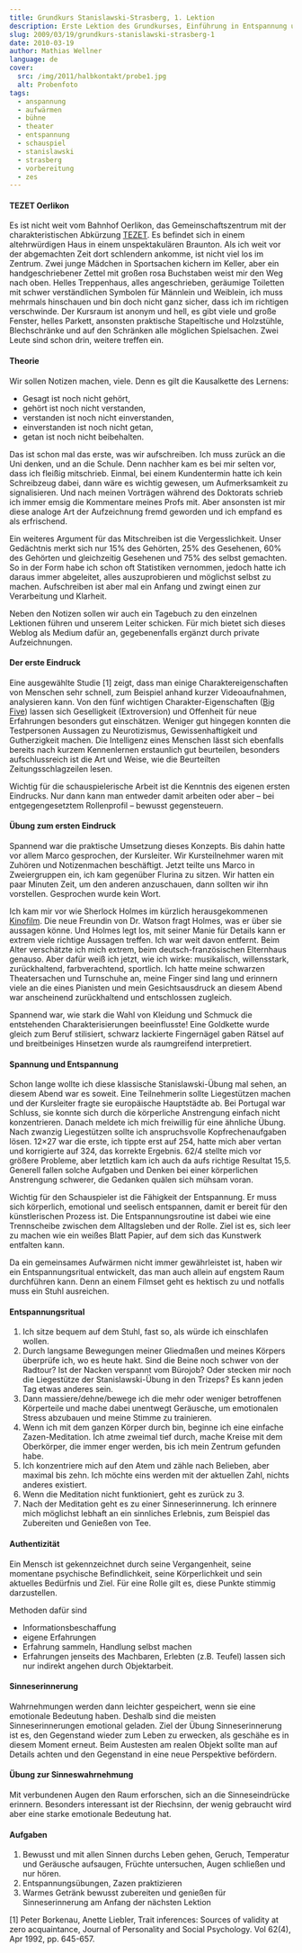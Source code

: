 ```yaml
---
title: Grundkurs Stanislawski-Strasberg, 1. Lektion
description: Erste Lektion des Grundkurses, Einführung in Entspannung und Vorbereitung.
slug: 2009/03/19/grundkurs-stanislawski-strasberg-1
date: 2010-03-19
author: Mathias Wellner
language: de
cover:
  src: /img/2011/halbkontakt/probe1.jpg
  alt: Probenfoto
tags:
  - anspannung
  - aufwärmen
  - bühne
  - theater
  - entspannung
  - schauspiel
  - stanislawski
  - strasberg
  - vorbereitung
  - zes
---
```


#### TEZET Oerlikon

Es ist nicht weit vom Bahnhof Oerlikon, das Gemeinschaftszentrum mit der charakteristischen Abkürzung [TEZET](http://www.gz-zh.ch/gz-oerlikon/gz-oerlikon/). Es befindet sich in einem altehrwürdigen Haus in einem unspektakulären Braunton. Als ich weit vor der abgemachten Zeit dort schlendern ankomme, ist nicht viel los im Zentrum. Zwei junge Mädchen in Sportsachen kichern im Keller, aber ein handgeschriebener Zettel mit großen rosa Buchstaben weist mir den Weg nach oben. Helles Treppenhaus, alles angeschrieben, geräumige Toiletten mit schwer verständlichen Symbolen für Männlein und Weiblein, ich muss mehrmals hinschauen und bin doch nicht ganz sicher, dass ich im richtigen verschwinde. Der Kursraum ist anonym und hell, es gibt viele und große Fenster, helles Parkett, ansonsten praktische Stapeltische und Holzstühle, Blechschränke und auf den Schränken alle möglichen Spielsachen. Zwei Leute sind schon drin, weitere treffen ein.

#### Theorie

Wir sollen Notizen machen, viele. Denn es gilt die Kausalkette des Lernens:

- Gesagt ist noch nicht gehört,
- gehört ist noch nicht verstanden,
- verstanden ist noch nicht einverstanden,
- einverstanden ist noch nicht getan,
- getan ist noch nicht beibehalten.

Das ist schon mal das erste, was wir aufschreiben. Ich muss zurück an die Uni denken, und an die Schule. Denn nachher kam es bei mir selten vor, dass ich fleißig mitschrieb. Einmal, bei einem Kundentermin hatte ich kein Schreibzeug dabei, dann wäre es wichtig gewesen, um Aufmerksamkeit zu signalisieren. Und nach meinen Vorträgen während des Doktorats schrieb ich immer emsig die Kommentare meines Profs mit. Aber ansonsten ist mir diese analoge Art der Aufzeichnung fremd geworden und ich empfand es als erfrischend.

Ein weiteres Argument für das Mitschreiben ist die Vergesslichkeit. Unser Gedächtnis merkt sich nur 15% des Gehörten, 25% des Gesehenen, 60% des Gehörten und gleichzeitig Gesehenen und 75% des selbst gemachten. So in der Form habe ich schon oft Statistiken vernommen, jedoch hatte ich daraus immer abgeleitet, alles auszuprobieren und möglichst selbst zu machen. Aufschreiben ist aber mal ein Anfang und zwingt einen zur Verarbeitung und Klarheit.

Neben den Notizen sollen wir auch ein Tagebuch zu den einzelnen Lektionen führen und unserem Leiter schicken. Für mich bietet sich dieses Weblog als Medium dafür an, gegebenenfalls ergänzt durch private Aufzeichnungen.

#### Der erste Eindruck

Eine ausgewählte Studie [1] zeigt, dass man einige Charaktereigenschaften von Menschen sehr schnell, zum Beispiel anhand kurzer Videoaufnahmen, analysieren kann. Von den fünf wichtigen Charakter-Eigenschaften ([Big Five](http://en.wikipedia.org/wiki/Big_Five_personality_traits)) lassen sich Geselligkeit (Extroversion) und Offenheit für neue Erfahrungen besonders gut einschätzen. Weniger gut hingegen konnten die Testpersonen Aussagen zu Neurotizismus, Gewissenhaftigkeit und Gutherzigkeit machen. Die Intelligenz eines Menschen lässt sich ebenfalls bereits nach kurzem Kennenlernen erstaunlich gut beurteilen, besonders aufschlussreich ist die Art und Weise, wie die Beurteilten Zeitungsschlagzeilen lesen.

Wichtig für die schauspielerische Arbeit ist die Kenntnis des eigenen ersten Eindrucks. Nur dann kann man entweder damit arbeiten oder aber &ndash; bei entgegengesetztem Rollenprofil &ndash; bewusst gegensteuern.

#### Übung zum ersten Eindruck

Spannend war die praktische Umsetzung dieses Konzepts. Bis dahin hatte vor allem Marco gesprochen, der Kursleiter. Wir Kursteilnehmer waren mit Zuhören und Notizenmachen beschäftigt. Jetzt teilte uns Marco in Zweiergruppen ein, ich kam gegenüber Flurina zu sitzen. Wir hatten ein paar Minuten Zeit, um den anderen anzuschauen, dann sollten wir ihn vorstellen. Gesprochen wurde kein Wort.

Ich kam mir vor wie Sherlock Holmes im kürzlich herausgekommenen [Kinofilm](http://de.wikipedia.org/wiki/Sherlock_Holmes_%282009%29). Die neue Freundin von Dr. Watson fragt Holmes, was er über sie aussagen könne. Und Holmes legt los, mit seiner Manie für Details kann er extrem viele richtige Aussagen treffen. Ich war weit davon entfernt. Beim Alter verschätzte ich mich extrem, beim deutsch-französischen Elternhaus genauso. Aber dafür weiß ich jetzt, wie ich wirke: musikalisch, willensstark, zurückhaltend, farbverachtend, sportlich. Ich hatte meine schwarzen Theatersachen und Turnschuhe an, meine Finger sind lang und erinnern viele an die eines Pianisten und mein Gesichtsausdruck an diesem Abend war anscheinend zurückhaltend und entschlossen zugleich.

Spannend war, wie stark die Wahl von Kleidung und Schmuck die entstehenden Charakterisierungen beeinflusste! Eine Goldkette wurde gleich zum Beruf stilisiert, schwarz lackierte Fingernägel gaben Rätsel auf und breitbeiniges Hinsetzen wurde als raumgreifend interpretiert.

#### Spannung und Entspannung

Schon lange wollte ich diese klassische Stanislawski-Übung mal sehen, an diesem Abend war es soweit. Eine Teilnehmerin sollte Liegestützen machen und der Kursleiter fragte sie europäische Hauptstädte ab. Bei Portugal war Schluss, sie konnte sich durch die körperliche Anstrengung einfach nicht konzentrieren. Danach meldete ich mich freiwillig für eine ähnliche Übung. Nach zwanzig Liegestützen sollte ich anspruchsvolle Kopfrechenaufgaben lösen. 12&#215;27 war die erste, ich tippte erst auf 254, hatte mich aber vertan und korrigierte auf 324, das korrekte Ergebnis. 62/4 stellte mich vor größere Probleme, aber letztlich kam ich auch da aufs richtige Resultat 15,5. Generell fallen solche Aufgaben und Denken bei einer körperlichen Anstrengung schwerer, die Gedanken quälen sich mühsam voran.

Wichtig für den Schauspieler ist die Fähigkeit der Entspannung. Er muss sich körperlich, emotional und seelisch entspannen, damit er bereit für den künstlerischen Prozess ist. Die Entspannungsroutine ist dabei wie eine Trennscheibe zwischen dem Alltagsleben und der Rolle. Ziel ist es, sich leer zu machen wie ein weißes Blatt Papier, auf dem sich das Kunstwerk entfalten kann.

Da ein gemeinsames Aufwärmen nicht immer gewährleistet ist, haben wir ein Entspannungsritual entwickelt, das man auch allein auf engstem Raum durchführen kann. Denn an einem Filmset geht es hektisch zu und notfalls muss ein Stuhl ausreichen.

#### Entspannungsritual

1. Ich sitze bequem auf dem Stuhl, fast so, als würde ich einschlafen wollen.
2. Durch langsame Bewegungen meiner Gliedmaßen und meines Körpers überprüfe ich, wo es heute hakt. Sind die Beine noch schwer von der Radtour? Ist der Nacken verspannt vom Bürojob? Oder stecken mir noch die Liegestütze der Stanislawski-Übung in den Trizeps? Es kann jeden Tag etwas anderes sein.
3. Dann massiere/dehne/bewege ich die mehr oder weniger betroffenen Körperteile und mache dabei unentwegt Geräusche, um emotionalen Stress abzubauen und meine Stimme zu trainieren.
4. Wenn ich mit dem ganzen Körper durch bin, beginne ich eine einfache Zazen-Meditation. Ich atme zweimal tief durch, mache Kreise mit dem Oberkörper, die immer enger werden, bis ich mein Zentrum gefunden habe.
5. Ich konzentriere mich auf den Atem und zähle nach Belieben, aber maximal bis zehn. Ich möchte eins werden mit der aktuellen Zahl, nichts anderes existiert.
6. Wenn die Meditation nicht funktioniert, geht es zurück zu 3.
7. Nach der Meditation geht es zu einer Sinneserinnerung. Ich erinnere mich möglichst lebhaft an ein sinnliches Erlebnis, zum Beispiel das Zubereiten und Genießen von Tee.

#### Authentizität

Ein Mensch ist gekennzeichnet durch seine Vergangenheit, seine momentane psychische Befindlichkeit, seine Körperlichkeit und sein aktuelles Bedürfnis und Ziel. Für eine Rolle gilt es, diese Punkte stimmig darzustellen.

Methoden dafür sind

- Informationsbeschaffung
- eigene Erfahrungen
- Erfahrung sammeln, Handlung selbst machen
- Erfahrungen jenseits des Machbaren, Erlebten (z.B. Teufel) lassen sich nur indirekt angehen durch Objektarbeit.

#### Sinneserinnerung

Wahrnehmungen werden dann leichter gespeichert, wenn sie eine emotionale Bedeutung haben. Deshalb sind die meisten Sinneserinnerungen emotional geladen. Ziel der Übung Sinneserinnerung ist es, den Gegenstand wieder zum Leben zu erwecken, als geschähe es in diesem Moment erneut. Beim Austesten am realen Objekt sollte man auf Details achten und den Gegenstand in eine neue Perspektive befördern.

#### Übung zur Sinneswahrnehmung

Mit verbundenen Augen den Raum erforschen, sich an die Sinneseindrücke erinnern. Besonders interessant ist der Riechsinn, der wenig gebraucht wird aber eine starke emotionale Bedeutung hat.

#### Aufgaben

1. Bewusst und mit allen Sinnen durchs Leben gehen, Geruch, Temperatur und Geräusche aufsaugen, Früchte untersuchen, Augen schließen und nur hören.
2. Entspannungsübungen, Zazen praktizieren
3. Warmes Getränk bewusst zubereiten und genießen für Sinneserinnerung am Anfang der nächsten Lektion

[1] Peter Borkenau, Anette Liebler, Trait inferences: Sources of validity at zero acquaintance, Journal of Personality and Social Psychology. Vol 62(4), Apr 1992, pp. 645-657.

